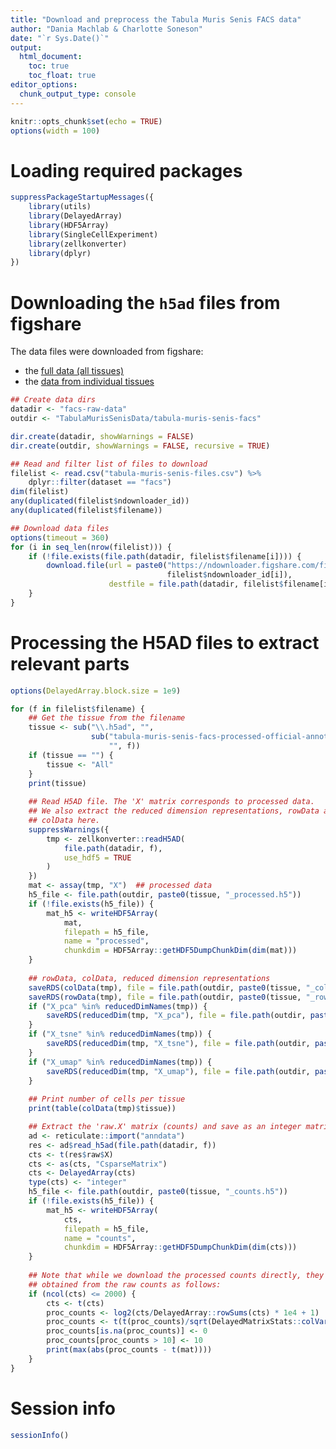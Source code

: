 ```yaml
---
title: "Download and preprocess the Tabula Muris Senis FACS data"
author: "Dania Machlab & Charlotte Soneson"
date: "`r Sys.Date()`"
output:
  html_document:
    toc: true
    toc_float: true
editor_options: 
  chunk_output_type: console
---
```


```r
knitr::opts_chunk$set(echo = TRUE)
options(width = 100)
```

# Loading required packages

```r
suppressPackageStartupMessages({
    library(utils)
    library(DelayedArray)
    library(HDF5Array)
    library(SingleCellExperiment)
    library(zellkonverter)
    library(dplyr)
})
```

# Downloading the `h5ad` files from figshare

The data files were downloaded from figshare:

* the [full data (all tissues)](https://figshare.com/articles/dataset/Processed_files_to_use_with_scanpy_/8273102?file=23937842)
* the [data from individual tissues](https://figshare.com/articles/dataset/Tabula_Muris_Senis_Data_Objects/12654728)


```r
## Create data dirs
datadir <- "facs-raw-data"
outdir <- "TabulaMurisSenisData/tabula-muris-senis-facs"

dir.create(datadir, showWarnings = FALSE)
dir.create(outdir, showWarnings = FALSE, recursive = TRUE)

## Read and filter list of files to download
filelist <- read.csv("tabula-muris-senis-files.csv") %>%
    dplyr::filter(dataset == "facs")
dim(filelist)
any(duplicated(filelist$ndownloader_id))
any(duplicated(filelist$filename))
```

```r
## Download data files
options(timeout = 360)
for (i in seq_len(nrow(filelist))) {
    if (!file.exists(file.path(datadir, filelist$filename[i]))) {
        download.file(url = paste0("https://ndownloader.figshare.com/files/", 
                                   filelist$ndownloader_id[i]), 
                      destfile = file.path(datadir, filelist$filename[i]))
    }
}
```

# Processing the H5AD files to extract relevant parts

```r
options(DelayedArray.block.size = 1e9)

for (f in filelist$filename) {
    ## Get the tissue from the filename
    tissue <- sub("\\.h5ad", "", 
                  sub("tabula-muris-senis-facs-processed-official-annotations[-]*",
                      "", f))
    if (tissue == "") {
        tissue <- "All"
    }
    print(tissue)
    
    ## Read H5AD file. The 'X' matrix corresponds to processed data.
    ## We also extract the reduced dimension representations, rowData and 
    ## colData here. 
    suppressWarnings({
        tmp <- zellkonverter::readH5AD(
            file.path(datadir, f),
            use_hdf5 = TRUE
        )
    })
    mat <- assay(tmp, "X")  ## processed data
    h5_file <- file.path(outdir, paste0(tissue, "_processed.h5"))
    if (!file.exists(h5_file)) {
        mat_h5 <- writeHDF5Array(
            mat,
            filepath = h5_file,
            name = "processed",
            chunkdim = HDF5Array::getHDF5DumpChunkDim(dim(mat)))
    }
    
    ## rowData, colData, reduced dimension representations
    saveRDS(colData(tmp), file = file.path(outdir, paste0(tissue, "_coldata.rds")))
    saveRDS(rowData(tmp), file = file.path(outdir, paste0(tissue, "_rowdata.rds")))
    if ("X_pca" %in% reducedDimNames(tmp)) {
        saveRDS(reducedDim(tmp, "X_pca"), file = file.path(outdir, paste0(tissue, "_pca.rds")))
    }
    if ("X_tsne" %in% reducedDimNames(tmp)) {
        saveRDS(reducedDim(tmp, "X_tsne"), file = file.path(outdir, paste0(tissue, "_tsne.rds")))
    }
    if ("X_umap" %in% reducedDimNames(tmp)) {
        saveRDS(reducedDim(tmp, "X_umap"), file = file.path(outdir, paste0(tissue, "_umap.rds")))
    }
    
    ## Print number of cells per tissue
    print(table(colData(tmp)$tissue))

    ## Extract the 'raw.X' matrix (counts) and save as an integer matrix
    ad <- reticulate::import("anndata")
    res <- ad$read_h5ad(file.path(datadir, f))
    cts <- t(res$raw$X)
    cts <- as(cts, "CsparseMatrix")
    cts <- DelayedArray(cts)
    type(cts) <- "integer"
    h5_file <- file.path(outdir, paste0(tissue, "_counts.h5"))
    if (!file.exists(h5_file)) {
        mat_h5 <- writeHDF5Array(
            cts,
            filepath = h5_file,
            name = "counts",
            chunkdim = HDF5Array::getHDF5DumpChunkDim(dim(cts)))
    }
    
    ## Note that while we download the processed counts directly, they can also be 
    ## obtained from the raw counts as follows:
    if (ncol(cts) <= 2000) {
        cts <- t(cts)
        proc_counts <- log2(cts/DelayedArray::rowSums(cts) * 1e4 + 1)
        proc_counts <- t(t(proc_counts)/sqrt(DelayedMatrixStats::colVars(proc_counts)))
        proc_counts[is.na(proc_counts)] <- 0
        proc_counts[proc_counts > 10] <- 10
        print(max(abs(proc_counts - t(mat))))
    }
}
```

# Session info

```r
sessionInfo()
```

